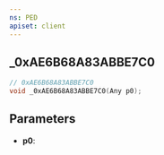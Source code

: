 ```yaml
---
ns: PED
apiset: client
---
```

## _0xAE6B68A83ABBE7C0

```c
// 0xAE6B68A83ABBE7C0
void _0xAE6B68A83ABBE7C0(Any p0);
```


## Parameters
* **p0**: